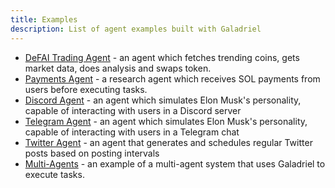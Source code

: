 ```yaml
---
title: Examples
description: List of agent examples built with Galadriel
---
```


- [DeFAI Trading Agent](https://github.com/galadriel-ai/galadriel/tree/main/examples/trading) - an agent which fetches trending coins, gets market data, does analysis and swaps token.
- [Payments Agent](https://github.com/galadriel-ai/galadriel/tree/main/examples/payments) - a research agent which receives SOL payments from users before executing tasks.
- [Discord Agent](https://github.com/galadriel-ai/galadriel/tree/main/examples/discord) - an agent which simulates Elon Musk's personality, capable of interacting with users in a Discord server
- [Telegram Agent](https://github.com/galadriel-ai/galadriel/tree/main/examples/telegram) - an agent which simulates Elon Musk's personality, capable of interacting with users in a Telegram chat
- [Twitter Agent](https://github.com/galadriel-ai/galadriel/tree/main/examples/twitter) - an agent that generates and schedules regular Twitter posts based on posting intervals
- [Multi-Agents](https://github.com/galadriel-ai/galadriel/tree/main/examples/multi-agents) - an example of a multi-agent system that uses Galadriel to execute tasks.